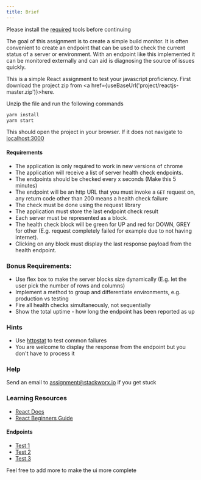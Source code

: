 ```yaml
---
title: Brief
---
```



Please install the [required](requirements) tools before continuing

The goal of this assignment is to create a simple build monitor.
It is often convenient to create an endpoint that can be used to check
the current status of a server or environment. With an endpoint like this
implemented it can be monitored externally and can aid is diagnosing
the source of issues quickly.

This is a simple React assignment to test your javascript proficiency.
First download the project zip from <a href={useBaseUrl('project/reactjs-master.zip')}>here</a>.

Unzip the file and run the following commands

```bash
yarn install
yarn start
```

This should open the project in your browser. If it does not navigate to [localhost:3000](http://localhost:3000)

#### Requirements

- The application is only required to work in new versions of chrome
- The application will receive a list of server health check endpoints.
- The endpoints should be checked every x seconds (Make this 5 minutes)
- The endpoint will be an http URL that you must invoke a `GET` request on, any return code other than 200 means a health check failure
- The check must be done using the request library
- The application must store the last endpoint check result
- Each server must be represented as a block.
- The health check block will be green for UP and red for DOWN, GREY for other (E.g. request completely failed for example due to not having internet).
- Clicking on any block must display the last response payload from the health endpoint.

### Bonus Requirements:

- Use flex box to make the server blocks size dynamically (E.g. let the user pick the number of rows and columns)
- Implement a method to group and differentiate environments, e.g. production vs testing
- Fire all health checks simultaneously, not sequentially
- Show the total uptime - how long the endpoint has been reported as up

### Hints

- Use [httpstat](http://httpstat.us/) to test common failures
- You are welcome to display the response from the endpoint but you don't have to process it

### Help

Send an email to <assignment@stackworx.io> if you get stuck

### Learning Resources

- [React Docs](https://reactjs.org/)
- [React Beginners Guide](https://egghead.io/courses/the-beginner-s-guide-to-reactjs)

#### Endpoints

- [Test 1](https://stackworx.io/)
- [Test 2](https://dev.vantage.run/health)
- [Test 3](https://status.gitlab.com/)

Feel free to add more to make the ui more complete

